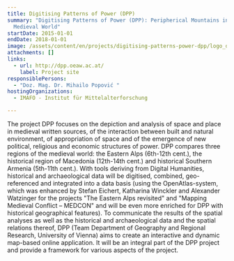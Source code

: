```yaml
---
title: Digitising Patterns of Power (DPP)
summary: "Digitising Patterns of Power (DPP): Peripherical Mountains in the
  Medieval World"
startDate: 2015-01-01
endDate: 2018-01-01
image: /assets/content/en/projects/digitising-patterns-power-dpp/logo_dpp_2000x1143px_2.png
attachments: []
links:
  - url: http://dpp.oeaw.ac.at/
    label: Project site
responsiblePersons:
  - "Doz. Mag. Dr. Mihailo Popović "
hostingOrganizations:
  - IMAFO - Institut für Mittelalterforschung

---
```

The project DPP focuses on the depiction and analysis of space and place in medieval written sources, of the interaction between built and natural environment, of appropriation of space and of the emergence of new political, religious and economic structures of power. DPP compares three regions of the medieval world: the Eastern Alps (6th-12th cent.), the historical region of Macedonia (12th-14th cent.) and historical Southern Armenia (5th-11th cent.). With tools deriving from Digital Humanities, historical and archaeological data will be digitised, combined, geo-referenced and integrated into a data basis (using the OpenAtlas-system, which was enhanced by Stefan Eichert, Katharina Winckler and Alexander Watzinger for the projects "The Eastern Alps revisited" and "Mapping Medieval Conflict – MEDCON" and will be even more enriched for DPP with historical geographical features). To communicate the results of the spatial analyses as well as the historical and archaeological data and the spatial relations thereof, DPP (Team Department of Geography and Regional Research, University of Vienna) aims to create an interactive and dynamic map-based online application. It will be an integral part of the DPP project and provide a framework for various aspects of the project.
